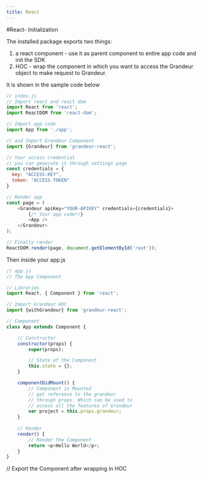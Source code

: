```yaml
---
title: React
---
```

#React- Initialization

The installed package exports two things:
1) a react component - use it as parent component to entire app code and init the SDK 
2) HOC - wrap the component in which you want to access the Grandeur object to make request to Grandeur.

It is shown in the sample code below

```js
// index.js
// Import react and react dom
import React from 'react';
import ReactDOM from 'react-dom';

// Import app code
import App from './app';

// and Import Grandeur Component
import {Grandeur} from 'grandeur-react';

// Your access credential
// you can generate it through settings page
const credentials = {
  key: "ACCESS-KEY",
  token: "ACCESS-TOKEN"
}

// Render app
const page = (
    <Grandeur apiKey="YOUR-APIKEY" credentials={credentials}>
        {/* Your app code*/}
        <App />
    </Grandeur>
);

// Finally render
ReactDOM.render(page, document.getElementById('root'));
```

Then inside your app.js

```js
// app.js
// The App Component

// Libraries
import React, { Component } from 'react';

// Import Grandeur HOC
import {withGrandeur} from 'grandeur-react';

// Component
class App extends Component {

    // Constructor
    constructor(props) {
        super(props);

        // State of the Component
        this.state = {};
    }

    componentDidMount() {
        // Component is Mounted
        // get reference to the grandeur
        // through props. Which can be used to 
        // access all the features of Grandeur
        var project = this.props.grandeur;
    }
    
    // Render
    render() { 
        // Render the Component
        return <p>Hello World</p>;
    }
}
```

// Export the Component after wrapping in HOC
